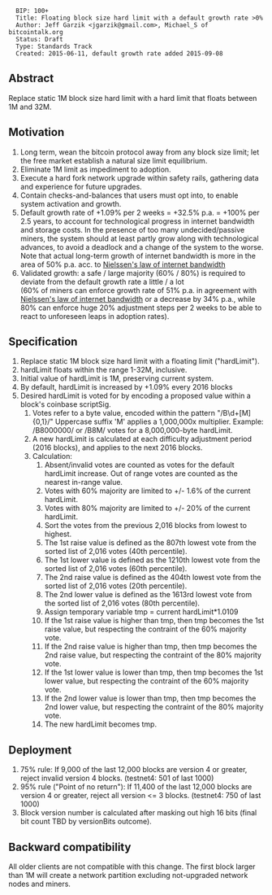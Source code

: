 <pre>
  BIP: 100+
  Title: Floating block size hard limit with a default growth rate >0% 
  Author: Jeff Garzik <jgarzik@gmail.com>, Michael_S of bitcointalk.org
  Status: Draft
  Type: Standards Track
  Created: 2015-06-11, default growth rate added 2015-09-08
</pre>

==Abstract==

Replace static 1M block size hard limit with a hard limit that floats between 1M and 32M.

==Motivation==

# Long term, wean the bitcoin protocol away from any block size limit; let the free market establish a natural size limit equilibrium.
# Eliminate 1M limit as impediment to adoption.
# Execute a hard fork network upgrade within safety rails, gathering data and experience for future upgrades.
# Contain checks-and-balances that users must opt into, to enable system activation and growth.
# Default growth rate of +1.09% per 2 weeks = +32.5% p.a. = +100% per 2.5 years, to account for technological progress in internet bandwidth and storage costs. In the presence of too many undecided/passive miners, the system should at least partly grow along with technological advances, to avoid a deadlock and a change of the system to the worse. Note that actual long-term growth of internet bandwidth is more in the area of 50% p.a. acc. to [http://www.nngroup.com/articles/law-of-bandwidth Nielssen's law of internet bandwidth]
# Validated growth: a safe / large majority (60% / 80%) is required to deviate from the default growth rate a little / a lot<br>(60% of miners can enforce growth rate of 51% p.a. in agreement with [http://www.nngroup.com/articles/law-of-bandwidth Nielssen's law of internet bandwidth] or a decrease by 34% p.a., while 80% can enforce huge 20% adjustment steps per 2 weeks to be able to react to unforeseen leaps in adoption rates).

==Specification==

# Replace static 1M block size hard limit with a floating limit ("hardLimit").
# hardLimit floats within the range 1-32M, inclusive.
# Initial value of hardLimit is 1M, preserving current system.
# By default, hardLimit is increased by +1.09% every 2016 blocks
# Desired hardLimit is voted for by encoding a proposed value within a block's coinbase scriptSig.
## Votes refer to a byte value, encoded within the pattern "/B\d+[M]{0,1}/"  Uppercase suffix 'M' applies a 1,000,000x multiplier.  Example:  /B8000000/ or /B8M/ votes for a 8,000,000-byte hardLimit.
## A new hardLimit is calculated at each difficulty adjustment period (2016 blocks), and applies to the next 2016 blocks.
## Calculation:
### Absent/invalid votes are counted as votes for the default hardLimit increase. Out of range votes are counted as the nearest in-range value.
### Votes with 60% majority are limited to +/- 1.6% of the current hardLimit.
### Votes with 80% majority are limited to +/- 20% of the current hardLimit.
### Sort the votes from the previous 2,016 blocks from lowest to highest.
### The 1st raise value is defined as the 807th lowest vote from the sorted list of 2,016 votes (40th percentile).
### The 1st lower value is defined as the 1210th lowest vote from the sorted list of 2,016 votes (60th percentile).
### The 2nd raise value is defined as the 404th lowest vote from the sorted list of 2,016 votes (20th percentile).
### The 2nd lower value is defined as the 1613rd lowest vote from the sorted list of 2,016 votes (80th percentile).
### Assign temporary variable tmp = current hardLimit*1.0109
### If the 1st raise value is higher than tmp, then tmp becomes the 1st raise value, but respecting the contraint of the 60% majority vote.
### If the 2nd raise value is higher than tmp, then tmp becomes the 2nd raise value, but respecting the contraint of the 80% majority vote.
### If the 1st lower value is lower than tmp, then tmp becomes the 1st lower value, but respecting the contraint of the 60% majority vote.
### If the 2nd lower value is lower than tmp, then tmp becomes the 2nd lower value, but respecting the contraint of the 80% majority vote.
### The new hardLimit becomes tmp.

==Deployment==

# 75% rule: If 9,000 of the last 12,000 blocks are version 4 or greater, reject invalid version 4 blocks. (testnet4: 501 of last 1000)
# 95% rule ("Point of no return"): If 11,400 of the last 12,000 blocks are version 4 or greater, reject all version <= 3 blocks. (testnet4: 750 of last 1000)
# Block version number is calculated after masking out high 16 bits (final bit count TBD by versionBits outcome).

==Backward compatibility==

All older clients are not compatible with this change. The first block larger than 1M will create a network partition excluding not-upgraded network nodes and miners.

